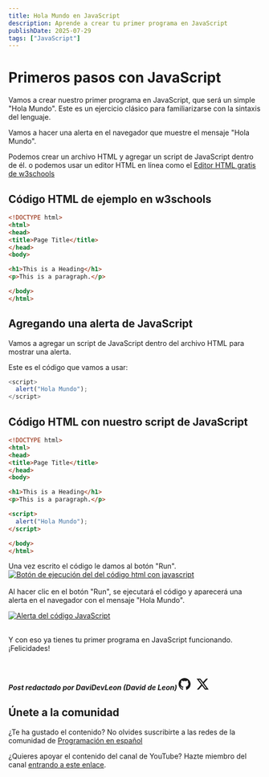 ```yaml
---
title: Hola Mundo en JavaScript
description: Aprende a crear tu primer programa en JavaScript
publishDate: 2025-07-29
tags: ["JavaScript"]
---
```



# Primeros pasos con JavaScript

Vamos a crear nuestro primer programa en JavaScript, que será un simple "Hola Mundo". Este es un ejercicio clásico para familiarizarse con la sintaxis del lenguaje.

Vamos a hacer una alerta en el navegador que muestre el mensaje "Hola Mundo".

Podemos crear un archivo HTML y agregar un script de JavaScript dentro de él. o podemos usar un editor HTML en línea como el <a href="https://www.w3schools.com/html/tryit.asp?filename=tryhtml_editor" target="_blank" rel="noopener noreferrer">Editor HTML gratis de w3schools</a>

## Código HTML de ejemplo en w3schools

```html
<!DOCTYPE html>
<html>
<head>
<title>Page Title</title>
</head>
<body>

<h1>This is a Heading</h1>
<p>This is a paragraph.</p>

</body>
</html>
```
## Agregando una alerta de JavaScript

Vamos a agregar un script de JavaScript dentro del archivo HTML para mostrar una alerta.

Este es el código que vamos a usar:

```javascript
<script>
  alert("Hola Mundo");
</script>
```

## Código HTML con nuestro script de JavaScript

```html
<!DOCTYPE html>
<html>
<head>
<title>Page Title</title>
</head>
<body>

<h1>This is a Heading</h1>
<p>This is a paragraph.</p>

<script>
  alert("Hola Mundo");
</script>

</body>
</html>
```

Una vez escrito el código le damos al botón "Run".
<a href="/screenshots/javascript/hello-world/run-button.png" target="_blank" rel="noopener noreferrer">
  <img
    src="/screenshots/javascript/hello-world/run-button.png"
    alt="Botón de ejecución del del código html con javascript"
    width={150}
    height={50}
  />
</a>
<br />
<br />
Al hacer clic en el botón "Run", se ejecutará el código y aparecerá una alerta en el navegador con el mensaje "Hola Mundo".

<a href="/screenshots/javascript/hello-world/alert.png" target="_blank" rel="noopener noreferrer">
  <img
    src="/screenshots/javascript/hello-world/alert.png"
    alt="Alerta del código JavaScript"
    width={450}
    height={150}
  />
</a>
<br />
<br />

Y con eso ya tienes tu primer programa en JavaScript funcionando. ¡Felicidades!

<br />

##### Post redactado por DaviDevLeon (David de Leon) <a href="https://github.com/DaviDevLeon" target="_blank" rel="noopener noreferrer"><svg xmlns="http://www.w3.org/2000/svg" width="24" height="24" fill="currentColor" class="bi bi-github" viewBox="0 0 16 16"><path d="M8 0C3.58 0 0 3.58 0 8c0 3.54 2.29 6.53 5.47 7.59.4.07.55-.17.55-.38 0-.19-.01-.82-.01-1.49-2.01.37-2.53-.49-2.69-.94-.09-.23-.48-.94-.82-1.13-.28-.15-.68-.52-.01-.53.63-.01 1.08.58 1.23.82.72 1.21 1.87.87 2.33.66.07-.52.28-.87.51-1.07-1.78-.2-3.64-.89-3.64-3.95 0-.87.31-1.59.82-2.15-.08-.2-.36-1.02.08-2.12 0 0 .67-.21 2.2.82.64-.18 1.32-.27 2-.27s1.36.09 2 .27c1.53-1.04 2.2-.82 2.2-.82.44 1.1.16 1.92.08 2.12.51.56.82 1.27.82 2.15 0 3.07-1.87 3.75-3.65 3.95.29.25.54.73.54 1.48 0 1.07-.01 1.93-.01 2.2 0 .21.15.46.55.38A8.01 8.01 0 0 0 16 8c0-4.42-3.58-8-8-8"/></svg></a> <a href="https://x.com/DaviDevLeon" target="_blank" rel="noopener noreferrer" style="margin-left: 8px;"><svg xmlns="http://www.w3.org/2000/svg" width="24" height="24" fill="currentColor" class="bi bi-twitter-x" viewBox="0 0 16 16"><path d="M12.6.75h2.454l-5.36 6.142L16 15.25h-4.937l-3.867-5.07-4.425 5.07H.316l5.733-6.57L0 .75h5.063l3.495 4.633L12.601.75Zm-.86 13.028h1.36L4.323 2.145H2.865z"/></svg></a>

## Únete a la comunidad

¿Te ha gustado el contenido? No olvides suscribirte a las redes de la comunidad de <a href="https://programacion-es.dev/redes/" target="_blank" rel="noopener noreferrer">Programación en español</a>

¿Quieres apoyar el contenido del canal de YouTube? Hazte miembro del canal <a href="https://www.youtube.com/channel/UCNliuGyPizt7uNcdCrUoduQ/join" target="_blank" rel="noopener noreferrer">entrando a este enlace</a>.

